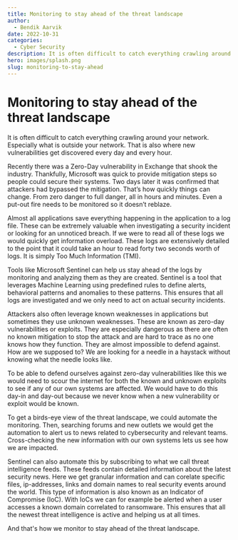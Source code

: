 ```yaml
---
title: Monitoring to stay ahead of the threat landscape
author:
  - Bendik Aarvik
date: 2022-10-31
categories:
  - Cyber Security
description: It is often difficult to catch everything crawling around your network. Especially what is outside your network. That is also where new vulnerabilities get discovered every day and every hour.
hero: images/splash.png
slug: monitoring-to-stay-ahead
---
```


# Monitoring to stay ahead of the threat landscape

It is often difficult to catch everything crawling around your network. Especially what is outside your network. That is also where new vulnerabilities get discovered every day and every hour.

Recently there was a Zero-Day vulnerability in Exchange that shook the industry. Thankfully, Microsoft was quick to provide mitigation steps so people could secure their systems. Two days later it was confirmed that attackers had bypassed the mitigation. That’s how quickly things can change. From zero danger to full danger, all in hours and minutes. Even a put-out fire needs to be monitored so it doesn’t reblaze.

Almost all applications save everything happening in the application to a log file. These can be extremely valuable when investigating a security incident or looking for an unnoticed breach. If we were to read all of these logs we would quickly get information overload. These logs are extensively detailed to the point that it could take an hour to read forty two seconds worth of logs. It is simply Too Much Information (TMI).

Tools like Microsoft Sentinel can help us stay ahead of the logs by monitoring and analyzing them as they are created. Sentinel is a tool that leverages Machine Learning using predefined rules to define alerts, behavioral patterns and anomalies to these patterns. This ensures that all logs are investigated and we only need to act on actual security incidents.

Attackers also often leverage known weaknesses in applications but sometimes they use unknown weaknesses. These are known as zero-day vulnerabilities or exploits. They are especially dangerous as there are often no known mitigation to stop the attack and are hard to trace as no one knows how they function. They are almost impossible to defend against. How are we supposed to? We are looking for a needle in a haystack without knowing what the needle looks like.

To be able to defend ourselves against zero-day vulnerabilities like this we would need to scour the internet for both the known and unknown exploits to see if any of our own systems are affected. We would have to do this day-in and day-out because we never know when a new vulnerability or exploit would be known.

To get a birds-eye view of the threat landscape, we could automate the monitoring. Then, searching forums and new outlets we would get the automation to alert us to news related to cybersecurity and relevant teams. Cross-checking the new information with our own systems lets us see how we are impacted.

Sentinel can also automate this by subscribing to what we call threat intelligence feeds. These feeds contain detailed information about the latest security news. Here we get granular information and can corelate specific files, ip-addresses, links and domain names to real security events around the world. This type of information is also known as an Indicator of Compromise (IoC). With IoCs we can for example be alerted when a user accesses a known domain correlated to ransomware. This ensures that all the newest threat intelligence is active and helping us at all times.

And that's how we monitor to stay ahead of the threat landscape.